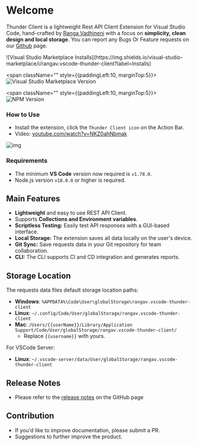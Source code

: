 # Welcome


Thunder Client is a lightweight Rest API Client Extension for Visual Studio Code, hand-crafted by [Ranga Vadhineni](https://twitter.com/ranga_vadhineni) with a focus on **simplicity, clean design and local storage**. You can report any Bugs Or Feature requests on our [Github](https://github.com/thunderclient/thunder-client-support) page.
<br/>
<div className="nx-flex">
  <span className="" style={{paddingLeft:0, marginTop:5}}>
  ![Visual Studio Marketplace Installs](https://img.shields.io/visual-studio-marketplace/i/rangav.vscode-thunder-client?label=Installs)
  </span>

  <span className="" style={{paddingLeft:10, marginTop:5}}>
  ![Visual Studio Marketplace Version](https://img.shields.io/visual-studio-marketplace/v/rangav.vscode-thunder-client?label=Extension) 
  </span>

  <span className="" style={{paddingLeft:10, marginTop:5}}>
  ![NPM Version](https://img.shields.io/npm/v/%40thunderclient%2Fcli?label=CLI)
  </span>
</div>

### How to Use

- Install the extension, click the `Thunder Client icon` on the Action Bar.
- Video: [youtube.com/watch?v=NKZ0ahNbmak](https://youtu.be/NKZ0ahNbmak)

![img](/images/thunder-client.png)

### Requirements
- The minimum **VS Code** version now required is `v1.78.0`.
- Node.js version `v18.0.0` or higher is required.

## Main Features

- **Lightweight** and easy to use REST API Client.
- Supports **Collections and Environment variables**.
- **Scriptless Testing:** Easily test API responses with a GUI-based interface.
- **Local Storage:**  The extension saves all data locally on the user's device.
- **Git Sync:** Save requests data in your Git repository for team collaboration.
- **CLI:** The CLI supports CI and CD integration and generates reports.



## Storage Location

The requests data files default storage location paths:

- **Windows**: `%APPDATA%\Code\User\globalStorage\rangav.vscode-thunder-client`
- **Linux**: `~/.config/Code/User/globalStorage/rangav.vscode-thunder-client`
- **Mac**: `/Users/{{userName}}/Library/Application Support/Code/User/globalStorage/rangav.vscode-thunder-client/`
  - Replace `{{username}}` with yours.

For VSCode Server:

- **Linux**: `~/.vscode-server/data/User/globalStorage/rangav.vscode-thunder-client`

## Release Notes
- Please refer to the [release notes](https://github.com/thunderclient/thunder-client-support/releases) on the GitHub page

## Contribution

- If you'd like to improve documentation, please submit a PR.
- Suggestions to further improve the product.